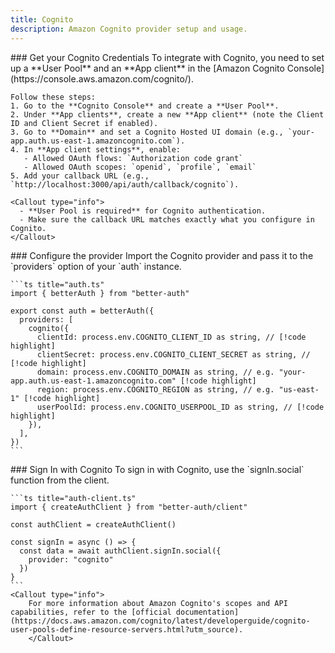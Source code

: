 ```yaml
---
title: Cognito
description: Amazon Cognito provider setup and usage.
---
```


<Steps>
  <Step>
    ### Get your Cognito Credentials
    To integrate with Cognito, you need to set up a **User Pool** and an **App client** in the [Amazon Cognito Console](https://console.aws.amazon.com/cognito/).

    Follow these steps:
    1. Go to the **Cognito Console** and create a **User Pool**.
    2. Under **App clients**, create a new **App client** (note the Client ID and Client Secret if enabled).
    3. Go to **Domain** and set a Cognito Hosted UI domain (e.g., `your-app.auth.us-east-1.amazoncognito.com`).
    4. In **App client settings**, enable:
       - Allowed OAuth flows: `Authorization code grant`
       - Allowed OAuth scopes: `openid`, `profile`, `email`
    5. Add your callback URL (e.g., `http://localhost:3000/api/auth/callback/cognito`).

    <Callout type="info">
      - **User Pool is required** for Cognito authentication.  
      - Make sure the callback URL matches exactly what you configure in Cognito.   
    </Callout>
  </Step>

  <Step>
    ### Configure the provider
    Import the Cognito provider and pass it to the `providers` option of your `auth` instance.

    ```ts title="auth.ts"
    import { betterAuth } from "better-auth"

    export const auth = betterAuth({
      providers: [
        cognito({
          clientId: process.env.COGNITO_CLIENT_ID as string, // [!code highlight]
          clientSecret: process.env.COGNITO_CLIENT_SECRET as string, // [!code highlight]
          domain: process.env.COGNITO_DOMAIN as string, // e.g. "your-app.auth.us-east-1.amazoncognito.com" [!code highlight]
          region: process.env.COGNITO_REGION as string, // e.g. "us-east-1" [!code highlight]
          userPoolId: process.env.COGNITO_USERPOOL_ID as string, // [!code highlight]
        }),
      ],
    })
    ```
  </Step>

  <Step>
    ### Sign In with Cognito
    To sign in with Cognito, use the `signIn.social` function from the client.  

    ```ts title="auth-client.ts"
    import { createAuthClient } from "better-auth/client"

    const authClient = createAuthClient()

    const signIn = async () => {
      const data = await authClient.signIn.social({
        provider: "cognito"
      })
    }
    ```
    <Callout type="info">
        For more information about Amazon Cognito's scopes and API capabilities, refer to the [official documentation](https://docs.aws.amazon.com/cognito/latest/developerguide/cognito-user-pools-define-resource-servers.html?utm_source).
        </Callout>
  </Step>
</Steps>

